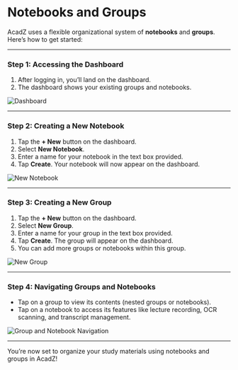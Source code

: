 # Notebooks and Groups

AcadZ uses a flexible organizational system of **notebooks** and **groups**. Here’s how to get started:

---

### Step 1: Accessing the Dashboard
1. After logging in, you’ll land on the dashboard.
2. The dashboard shows your existing groups and notebooks.

![Dashboard](image-path)

---

### Step 2: Creating a New Notebook
1. Tap the **+ New** button on the dashboard.
2. Select **New Notebook**.
3. Enter a name for your notebook in the text box provided.
4. Tap **Create**. Your notebook will now appear on the dashboard.

![New Notebook](image-path)

---

### Step 3: Creating a New Group
1. Tap the **+ New** button on the dashboard.
2. Select **New Group**.
3. Enter a name for your group in the text box provided.
4. Tap **Create**. The group will appear on the dashboard.
5. You can add more groups or notebooks within this group.

![New Group](image-path)

---

### Step 4: Navigating Groups and Notebooks
- Tap on a group to view its contents (nested groups or notebooks).  
- Tap on a notebook to access its features like lecture recording, OCR scanning, and transcript management.

![Group and Notebook Navigation](image-path)

---

You’re now set to organize your study materials using notebooks and groups in AcadZ!
